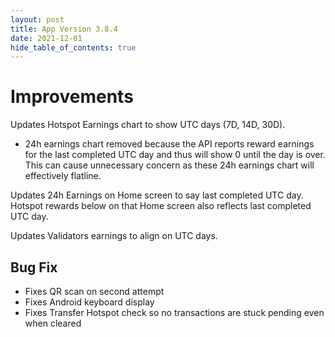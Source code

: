 ```yaml
---
layout: post
title: App Version 3.8.4
date: 2021-12-01
hide_table_of_contents: true
---
```


# Improvements

Updates Hotspot Earnings chart to show UTC days (7D, 14D, 30D).

<!--truncate-->

- 24h earnings chart removed because the API reports reward earnings for the last completed UTC day
  and thus will show 0 until the day is over. This can cause unnecessary concern as these 24h
  earnings chart will effectively flatline.

Updates 24h Earnings on Home screen to say last completed UTC day. Hotspot rewards below on that
Home screen also reflects last completed UTC day.

Updates Validators earnings to align on UTC days.

## Bug Fix

- Fixes QR scan on second attempt
- Fixes Android keyboard display
- Fixes Transfer Hotspot check so no transactions are stuck pending even when cleared
